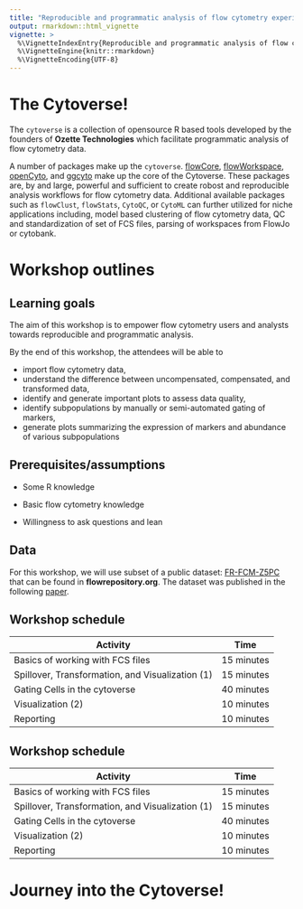 ```yaml
---
title: "Reproducible and programmatic analysis of flow cytometry experiments with the cytoverse"
output: rmarkdown::html_vignette
vignette: >
  %\VignetteIndexEntry{Reproducible and programmatic analysis of flow cytometry experiments with the cytoverse}
  %\VignetteEngine{knitr::rmarkdown}
  %\VignetteEncoding{UTF-8}
---
```


# The Cytoverse!

The `cytoverse` is a collection of opensource R based tools developed by the founders of **Ozette Technologies** which facilitate programmatic analysis of flow cytometry data.

A number of packages make up the `cytoverse`. [flowCore](https://bioconductor.org/packages/release/bioc/html/flowCore.html), [flowWorkspace](https://www.bioconductor.org/packages/release/bioc/html/flowWorkspace.html), [openCyto](https://bioconductor.org/packages/release/bioc/html/openCyto.html), and [ggcyto](https://www.bioconductor.org/packages/release/bioc/html/ggcyto.html) make up the core of the Cytoverse. These packages are, by and large, powerful and sufficient to create robost and reproducible analysis workflows for flow cytometry data. Additional available packages such as `flowClust`, `flowStats`, `CytoQC`, or `CytoML` can further utilized for niche applications including, model based clustering of flow cytometry data, QC and standardization of set of FCS files, parsing of workspaces from FlowJo or cytobank.

# Workshop outlines

## Learning goals

The aim of this workshop is to empower flow cytometry users and analysts towards reproducible and programmatic analysis.

By the end of this workshop, the attendees will be able to

-   import flow cytometry data,
-   understand the difference between uncompensated, compensated, and transformed data,
-   identify and generate important plots to assess data quality,
-   identify subpopulations by manually or semi-automated gating of markers,
-   generate plots summarizing the expression of markers and abundance of various subpopulations

## Prerequisites/assumptions

-   Some R knowledge

-   Basic flow cytometry knowledge

-   Willingness to ask questions and lean

## Data

For this workshop, we will use subset of a public dataset: [FR-FCM-Z5PC](https://flowrepository.org/public_experiment_representations/5932) that can be found in **flowrepository.org**. The dataset was published in the following [paper](https://doi.org/10.1038/s41467-022-34638-2).

## Workshop schedule

| Activity                                         | Time       |
|--------------------------------------------------|------------|
| Basics of working with FCS files                 | 15 minutes |
| Spillover, Transformation, and Visualization (1) | 15 minutes |
| Gating Cells in the cytoverse                    | 40 minutes |
| Visualization (2)                                | 10 minutes |
| Reporting                                        | 10 minutes |

## Workshop schedule

| Activity                                         | Time       |
|--------------------------------------------------|------------|
| Basics of working with FCS files                 | 15 minutes |
| Spillover, Transformation, and Visualization (1) | 15 minutes |
| Gating Cells in the cytoverse                    | 40 minutes |
| Visualization (2)                                | 10 minutes |
| Reporting                                        | 10 minutes |

# Journey into the Cytoverse!
